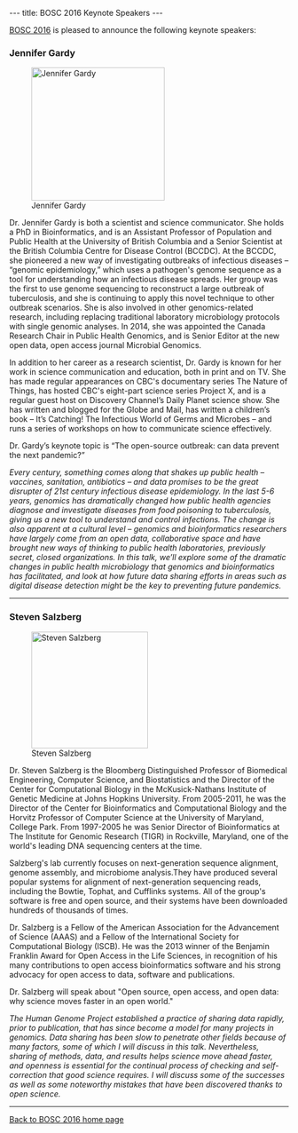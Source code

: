 ---
title: BOSC 2016 Keynote Speakers
---

[[BOSC 2016]] is pleased to announce the following keynote speakers:

=== Jennifer Gardy ===

[[Image:JenniferGardy.jpg|240px|left|Jennifer Gardy]]

Dr. Jennifer Gardy is both a scientist and science communicator. She holds a PhD in Bioinformatics, and is an Assistant Professor of Population and Public Health at the University of British Columbia and a Senior Scientist at the British Columbia Centre for Disease Control (BCCDC). At the BCCDC, she pioneered a new way of investigating outbreaks of infectious diseases – “genomic epidemiology,” which uses a pathogen's genome sequence as a tool for understanding how an infectious disease spreads.  Her group was the first to use genome sequencing to reconstruct a large outbreak of tuberculosis, and she is continuing to apply this novel technique to other outbreak scenarios. She is also involved in other genomics-related research, including replacing traditional laboratory microbiology protocols with single genomic analyses. In 2014, she was appointed the Canada Research Chair in Public Health Genomics, and is Senior Editor at the new open data, open access journal Microbial Genomics.

In addition to her career as a research scientist, Dr. Gardy is known for her work in science communication and education, both in print and on TV. She has made regular appearances on CBC's documentary series The Nature of Things, has hosted CBC's eight-part science series Project X, and is a regular guest host on Discovery Channel’s Daily Planet science show. She has written and blogged for the Globe and Mail, has written a children’s book – It’s Catching! The Infectious World of Germs and Microbes – and runs a series of workshops on how to communicate science effectively.

Dr. Gardy’s keynote topic is “The open-source outbreak: can data prevent the next pandemic?”

''Every century, something comes along that shakes up public health – vaccines, sanitation, antibiotics – and data promises to be the great disrupter of 21st century infectious disease epidemiology. In the last 5-6 years, genomics has dramatically changed how public health agencies diagnose and investigate diseases from food poisoning to tuberculosis, giving us a new tool to understand and control infections. The change is also apparent at a cultural level – genomics and bioinformatics researchers have largely come from an open data, collaborative space and have brought new ways of thinking to public health laboratories, previously secret, closed organizations. In this talk, we’ll explore some of the dramatic changes in public health microbiology that genomics and bioinformatics has facilitated, and look at how future data sharing efforts in areas such as digital disease detection might be the key to preventing future pandemics.''
----

=== Steven Salzberg ===

[[Image:StevenSalzberg.jpg|210px|right|Steven Salzberg]]

Dr. Steven Salzberg is the Bloomberg Distinguished Professor of Biomedical Engineering, Computer Science, and Biostatistics and the Director of the Center for Computational Biology in the McKusick-Nathans Institute of Genetic Medicine at Johns Hopkins University. From 2005-2011, he was the Director of the Center for Bioinformatics and Computational Biology and the Horvitz Professor of Computer Science at the University of Maryland, College Park. From 1997-2005 he was Senior Director of Bioinformatics at The Institute for Genomic Research (TIGR) in Rockville, Maryland, one of the world's leading DNA sequencing centers at the time.

Salzberg's lab currently focuses on next-generation sequence alignment, genome assembly, and microbiome analysis.They have produced several popular systems for alignment of next-generation sequencing reads, including the Bowtie, Tophat, and Cufflinks systems. All of the group's software is free and open source, and their systems have been downloaded hundreds of thousands of times.

Dr. Salzberg is a Fellow of the American Association for the Advancement of Science (AAAS) and a Fellow of the International Society for Computational Biology (ISCB). He was the 2013 winner of the Benjamin Franklin Award for Open Access in the Life Sciences, in recognition of his many contributions to open access bioinformatics software and his strong advocacy for open access to data, software and publications.

Dr. Salzberg will speak about "Open source, open access, and open data: why science moves faster in an open world."

''The Human Genome Project established a practice of sharing data rapidly, prior to publication, that has since become a model for many projects in genomics. Data sharing has been slow to penetrate other fields because of many factors, some of which I will discuss in this talk. Nevertheless, sharing of methods, data, and results helps science move ahead faster, and openness is essential for the continual process of checking and self-correction that good science requires. I will discuss some of the successes as well as some noteworthy mistakes that have been discovered thanks to open science.''

----
[[BOSC_2016|Back to BOSC 2016 home page]]